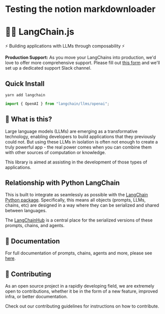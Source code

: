 # Testing the notion markdownloader

# 🦜️🔗 LangChain.js

⚡ Building applications with LLMs through composability ⚡

**Production Support:** As you move your LangChains into production, we'd love to offer more comprehensive support.
Please fill out [this form](https://forms.gle/57d8AmXBYp8PP8tZA) and we'll set up a dedicated support Slack channel.

## Quick Install

`yarn add langchain`

```typescript
import { OpenAI } from "langchain/llms/openai";
```

## 🤔 What is this?

Large language models (LLMs) are emerging as a transformative technology, enabling
developers to build applications that they previously could not.
But using these LLMs in isolation is often not enough to
create a truly powerful app - the real power comes when you can combine them with other sources of computation or knowledge.

This library is aimed at assisting in the development of those types of applications.

## Relationship with Python LangChain

This is built to integrate as seamlessly as possible with the [LangChain Python package](https://github.com/langchain-ai/langchain). Specifically, this means all objects (prompts, LLMs, chains, etc) are designed in a way where they can be serialized and shared between languages.

The [LangChainHub](https://github.com/hwchase17/langchain-hub) is a central place for the serialized versions of these prompts, chains, and agents.

## 📖 Documentation

For full documentation of prompts, chains, agents and more, please see [here](https://docs.langchain.com).

## 💁 Contributing

As an open source project in a rapidly developing field, we are extremely open to contributions, whether it be in the form of a new feature, improved infra, or better documentation.

Check out our contributing guidelines for instructions on how to contribute.
